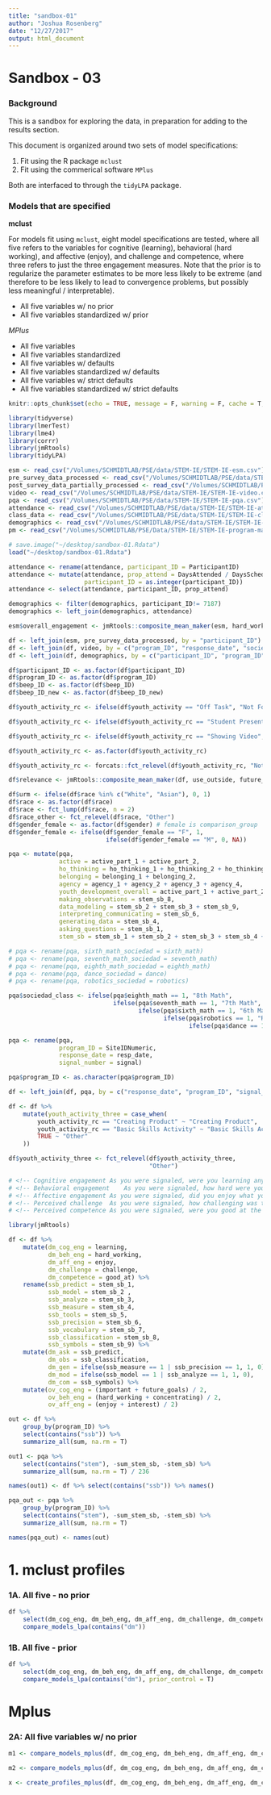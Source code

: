 ```yaml
---
title: "sandbox-01"
author: "Joshua Rosenberg"
date: "12/27/2017"
output: html_document
---
```


# Sandbox - 03

### Background

This is a sandbox for exploring the data, in preparation for adding to the results section.

This document is organized around two sets of model specifications:

1. Fit using the R package `mclust`
2. Fit using the commerical software `MPlus`

Both are interfaced to through the `tidyLPA` package. 

### Models that are specified

**mclust**

For models fit using `mclust`, eight model specifications are tested, where all five refers to the variables for cognitive (learning), behavioral (hard working), and affective (enjoy), and challenge and competence, where three refers to just the three engagement measures. Note that the prior is to regularize the parameter estimates to be more less likely to be extreme (and therefore to be less likely to lead to convergence problems, but possibly less meaningful / interpretable).

* All five variables w/ no prior
* All five variables standardized w/ prior

*MPlus*

* All five variables
* All five variables standardized 
* All five variables w/ defaults
* All five variables standardized w/ defaults
* All five variables w/ strict defaults
* All five variables standardized w/ strict defaults

```r
knitr::opts_chunk$set(echo = TRUE, message = F, warning = F, cache = T, error = F)
```

```r
library(tidyverse)
library(lmerTest)
library(lme4)
library(corrr)
library(jmRtools)
library(tidyLPA)
```

```r
esm <- read_csv("/Volumes/SCHMIDTLAB/PSE/data/STEM-IE/STEM-IE-esm.csv")
pre_survey_data_processed <- read_csv("/Volumes/SCHMIDTLAB/PSE/data/STEM-IE/STEM-IE-pre-survey.csv")
post_survey_data_partially_processed <- read_csv("/Volumes/SCHMIDTLAB/PSE/data/STEM-IE/STEM-IE-post-survey.csv")
video <- read_csv("/Volumes/SCHMIDTLAB/PSE/data/STEM-IE/STEM-IE-video.csv")
pqa <- read_csv("/Volumes/SCHMIDTLAB/PSE/data/STEM-IE/STEM-IE-pqa.csv")
attendance <- read_csv("/Volumes/SCHMIDTLAB/PSE/data/STEM-IE/STEM-IE-attendance.csv")
class_data <- read_csv("/Volumes/SCHMIDTLAB/PSE/data/STEM-IE/STEM-IE-class-video.csv")
demographics <- read_csv("/Volumes/SCHMIDTLAB/PSE/data/STEM-IE/STEM-IE-demographics.csv")
pm <- read_csv("/Volumes/SCHMIDTLAB/PSE/Data/STEM-IE/STEM-IE-program-match.csv")
```

```r
# save.image("~/desktop/sandbox-01.Rdata")
load("~/desktop/sandbox-01.Rdata")
```

```r
attendance <- rename(attendance, participant_ID = ParticipantID)
attendance <- mutate(attendance, prop_attend = DaysAttended / DaysScheduled, 
                     participant_ID = as.integer(participant_ID))
attendance <- select(attendance, participant_ID, prop_attend)

demographics <- filter(demographics, participant_ID!= 7187)
demographics <- left_join(demographics, attendance)

esm$overall_engagement <- jmRtools::composite_mean_maker(esm, hard_working, concentrating, enjoy, interest)
```

```r
df <- left_join(esm, pre_survey_data_processed, by = "participant_ID") # df & post-survey
df <- left_join(df, video, by = c("program_ID", "response_date", "sociedad_class", "signal_number")) # df & video
df <- left_join(df, demographics, by = c("participant_ID", "program_ID")) # df and demographics
```

```r
df$participant_ID <- as.factor(df$participant_ID)
df$program_ID <- as.factor(df$program_ID)
df$beep_ID <- as.factor(df$beep_ID)
df$beep_ID_new <- as.factor(df$beep_ID_new)

df$youth_activity_rc <- ifelse(df$youth_activity == "Off Task", "Not Focused", df$youth_activity)

df$youth_activity_rc <- ifelse(df$youth_activity_rc == "Student Presentation" | df$youth_activity_rc == "Problem Solving", "Creating Product", df$youth_activity_rc)

df$youth_activity_rc <- ifelse(df$youth_activity_rc == "Showing Video", "Program Staff Led", df$youth_activity_rc)

df$youth_activity_rc <- as.factor(df$youth_activity_rc)

df$youth_activity_rc <- forcats::fct_relevel(df$youth_activity_rc, "Not Focused")

df$relevance <- jmRtools::composite_mean_maker(df, use_outside, future_goals, important)
```

```r
df$urm <- ifelse(df$race %in% c("White", "Asian"), 0, 1)
df$race <- as.factor(df$race)
df$race <- fct_lump(df$race, n = 2)
df$race_other <- fct_relevel(df$race, "Other")
df$gender_female <- as.factor(df$gender) # female is comparison_group
df$gender_female <- ifelse(df$gender_female == "F", 1, 
                           ifelse(df$gender_female == "M", 0, NA))
```

```r
pqa <- mutate(pqa, 
              active = active_part_1 + active_part_2,
              ho_thinking = ho_thinking_1 + ho_thinking_2 + ho_thinking_3,
              belonging = belonging_1 + belonging_2,
              agency = agency_1 + agency_2 + agency_3 + agency_4,
              youth_development_overall = active_part_1 + active_part_2 + ho_thinking_1 + ho_thinking_2 + ho_thinking_3 + belonging_1 + belonging_2 + agency_1 + agency_2 + agency_3 + agency_4,
              making_observations = stem_sb_8,
              data_modeling = stem_sb_2 + stem_sb_3 + stem_sb_9,
              interpreting_communicating = stem_sb_6,
              generating_data = stem_sb_4,
              asking_questions = stem_sb_1,
              stem_sb = stem_sb_1 + stem_sb_2 + stem_sb_3 + stem_sb_4 + stem_sb_5 + stem_sb_6 + stem_sb_7 + stem_sb_8 + stem_sb_9)

# pqa <- rename(pqa, sixth_math_sociedad = sixth_math)
# pqa <- rename(pqa, seventh_math_sociedad = seventh_math)
# pqa <- rename(pqa, eighth_math_sociedad = eighth_math)
# pqa <- rename(pqa, dance_sociedad = dance)
# pqa <- rename(pqa, robotics_sociedad = robotics)

pqa$sociedad_class <- ifelse(pqa$eighth_math == 1, "8th Math",
                             ifelse(pqa$seventh_math == 1, "7th Math",
                                    ifelse(pqa$sixth_math == 1, "6th Math",
                                           ifelse(pqa$robotics == 1, "Robotics",
                                                  ifelse(pqa$dance == 1, "Dance", NA)))))

pqa <- rename(pqa, 
              program_ID = SiteIDNumeric,
              response_date = resp_date,
              signal_number = signal)

pqa$program_ID <- as.character(pqa$program_ID)

df <- left_join(df, pqa, by = c("response_date", "program_ID", "signal_number", "sociedad_class"))
```

```r
df <- df %>% 
    mutate(youth_activity_three = case_when(
        youth_activity_rc == "Creating Product" ~ "Creating Product",
        youth_activity_rc == "Basic Skills Activity" ~ "Basic Skills Activity",
        TRUE ~ "Other"
    ))

df$youth_activity_three <- fct_relevel(df$youth_activity_three, 
                                       "Other")
```

```r

# <!-- Cognitive engagement	As you were signaled, were you learning anything or getting better at something? -->
# <!-- Behavioral engagement	As you were signaled, how hard were you working? -->
# <!-- Affective engagement	As you were signaled, did you enjoy what you are doing? -->
# <!-- Perceived challenge	As you were signaled, how challenging was the main activity? -->
# <!-- Perceived competence	As you were signaled, were you good at the main activity? -->

library(jmRtools)

df <- df %>% 
    mutate(dm_cog_eng = learning,
           dm_beh_eng = hard_working,
           dm_aff_eng = enjoy,
           dm_challenge = challenge,
           dm_competence = good_at) %>% 
    rename(ssb_predict = stem_sb_1,
           ssb_model = stem_sb_2 ,
           ssb_analyze = stem_sb_3,
           ssb_measure = stem_sb_4,
           ssb_tools = stem_sb_5,
           ssb_precision = stem_sb_6,
           ssb_vocabulary = stem_sb_7,
           ssb_classification = stem_sb_8,
           ssb_symbols = stem_sb_9) %>% 
    mutate(dm_ask = ssb_predict,
           dm_obs = ssb_classification,
           dm_gen = ifelse(ssb_measure == 1 | ssb_precision == 1, 1, 0),
           dm_mod = ifelse(ssb_model == 1 | ssb_analyze == 1, 1, 0),
           dm_com = ssb_symbols) %>% 
    mutate(ov_cog_eng = (important + future_goals) / 2,
           ov_beh_eng = (hard_working + concentrating) / 2,
           ov_aff_eng = (enjoy + interest) / 2)
```

```r
out <- df %>% 
    group_by(program_ID) %>% 
    select(contains("ssb")) %>% 
    summarize_all(sum, na.rm = T)

out1 <- pqa %>% 
    select(contains("stem"), -sum_stem_sb, -stem_sb) %>% 
    summarize_all(sum, na.rm = T) / 236

names(out1) <- df %>% select(contains("ssb")) %>% names()

pqa_out <- pqa %>% 
    group_by(program_ID) %>% 
    select(contains("stem"), -sum_stem_sb, -stem_sb) %>% 
    summarize_all(sum, na.rm = T)

names(pqa_out) <- names(out)
```

# 1. mclust profiles

### 1A. All five - no prior

```r
df %>%
    select(dm_cog_eng, dm_beh_eng, dm_aff_eng, dm_challenge, dm_competence) %>% 
    compare_models_lpa(contains("dm"))
```

### 1B. All five - prior

```r
df %>%
    select(dm_cog_eng, dm_beh_eng, dm_aff_eng, dm_challenge, dm_competence) %>% 
    compare_models_lpa(contains("dm"), prior_control = T)
```

# Mplus

### 2A: All five variables w/ no prior

```r
m1 <- compare_models_mplus(df, dm_cog_eng, dm_beh_eng, dm_aff_eng, dm_challenge, dm_competence, model = 1:3, st_iterations=20, starts = c(100, 20))
```

```r
m2 <- compare_models_mplus(df, dm_cog_eng, dm_beh_eng, dm_aff_eng, dm_challenge, dm_competence, model = 1:3, st_iterations=20, starts = c(500, 100))

x <- create_profiles_mplus(df, dm_cog_eng, dm_beh_eng, dm_aff_eng, dm_challenge, dm_competence, model = 2, n_profiles = 3, st_iterations=20, starts = c(100, 20), remove_tmp_files=F)
```